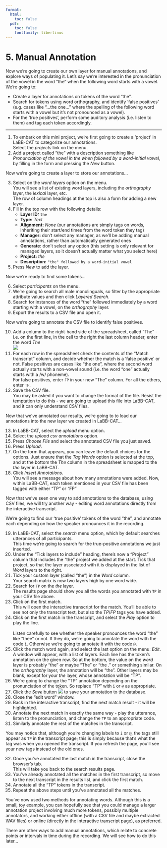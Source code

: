 ```yaml
---
format:
  html:
    toc: false
  pdf: 
    toc: false
    fontfamily: libertinus
---
```

# 5. Manual Annotation

Now we're going to create our own layer for manual annotations, and
explore ways of populating it. Let's say we're interested in the
pronunciation of the vowel in the word "the" when the following word
starts with a vowel. We're going to:

-   Create a layer for annotations on tokens of the word "the".
-   Search for tokens using word orthography, and identify 'false
    positives' (e.g. cases like "...the one..." where the spelling
    of the following word starts with a vowel but it's not pronounced
    as a vowel).
-   For the 'true positives', perform some auditory analysis (i.e.
    listen to them) and tag each token accordingly.

---

(@)  To embark on this mini project, we're first going to create a
    'project' in LaBB-CAT to categorize our annotations.\
    Select the *projects* link on the menu.
(@) Add a project called "the" with a description something like
    *Pronunciation of the vowel in the when followed by a word-initial vowel*, 
    by filling in the form and pressing the *New* button.

Now we're going to create a layer to store our annotations...

(@) Select on the *word layers* option on the menu.\
    You will see a list of existing word layers, including the
    *orthography* layer, the *lexical* layer, etc.\
    The row of column headings at the top is also a form for adding a
    new layer.
(@) Fill in the top row with the following details:
    -   **Layer ID:** `the`
    -   **Type:** *Text*
    -   **Alignment:** *None* (our annotations are simply tags on words,
        inheriting their start/end times from the word token they tag)
    -   **Manager:** don't select any manager, as we'll be adding
        manual annotations, rather than automatically generated ones
    -   **Generate:** don't select any option (this setting is only
        relevant for managed layers, so it doesn't actually matter what
        you select here)
    -   **Project:** *the*
    -   **Description:** `"the" followed by a word-initial vowel`
(@) Press *New* to add the layer.

Now we're ready to find some tokens...

(@) Select *participants* on the menu.
(@) We're going to search all male monolinguals, so filter by the
    appropriate attribute values and then click *Layered Search*.
(@) Search for instances of the word "the" followed immediately by a
    word starting with a vowel, on the *orthography* layer.
(@) Export the results to a CSV file and open it.
    
Now we're going to annotate the CSV file to identify false positives.
    
(@) Add a column to the right-hand side of the spreadsheet, called
    "The" - i.e. on the first line, in the cell to the right the last
    column header, enter the word *The*\
    ![](add-the-column.png)
(@) For each row in the spreadsheet check the contents of the "Match
    transcript" column, and decide whether the match is a 'false
    positive' or not. False positives are cases like "the one", where
    the second word actually starts with a non-vowel sound (i.e. the
    word "one" actually starts with a /w/ phoneme).\
    For false positives, enter `FP` in your new "The" column. For all
    the others, enter `TP`.
(@) Save the CSV file.\
    You may be asked if you want to change the format of the file.
    Resist the temptation to do this - we are going to upload this file
    into LaBB-CAT, and it can only understand CSV files.

Now that we've annotated our results, we're going to to load our
annotations into the new layer we created in LaBB-CAT...

(@) In LaBB-CAT, select the *upload* menu option.
(@) Select the *upload csv annotations* option.
(@) Press *Choose File* and select the annotated CSV file you just
    saved.
(@) Press *Upload*.
(@) On the form that appears, you can leave the default choices for the
    options. Just ensure that the *Tag Words* option is selected at the
    top, and at the bottom the *The* column in the spreadsheet is mapped
    to the *the* layer in LaBB-CAT.
(@) Click *Insert Annotations*.\
    You will see a message about how many annotations were added. Now,
    within LaBB-CAT, each token mentioned in your CSV file has been
    tagged with either "TP" or "FP"

Now that we've seen one way to add annotations to the database,
using CSV files, we will try another way - editing word annotations
directly from the interactive transcript.

We're going to find our 'true positive' tokens of the word "the",
and annotate each depending on how the speaker pronounces it in the
recording.

(@) In LaBB-CAT, select the *search* menu option, which by default
    searches utterances of all participants.\
    This time we're going to search for the true-positive annotations
    we just inserted.
(@) Under the "Tick layers to include" heading, there's now a "Project"
    column that includes the "the" project we added at the start. Tick
    that project, so that the layer associated with it is displayed in
    the list of *Word* layers to the right.
(@) Tick your custom layer (called "the") in the *Word* column.\
    Your search matrix is now two layers high by one word wide.
(@) Search for `TP` on the *the* layer.\
    The results page should show you all the words you annotated with
    `TP` in your CSV file above.
(@) Click on the first match.\
    This will open the interactive transcript for the match. You'll be
    able to see not only the transcript text, but also the *TP*/*FP*
    tags you have added.
(@) Click on the first match in the transcript, and select the *Play*
    option to play the line.\
    \
    Listen carefully to see whether the speaker pronounces the word
    "the" like "thee" or not. If they do, we're going to annotate the
    word with the code `i`. Otherwise we're going to annotate it with
    the code `@`.
(@) Click the match word again, and select the last option on the menu:
    *Edit*. A window will appear, with a list of layers. Each line has
    the token's annotation on the given row. So at the bottom, the
    value on the *word* layer is probably "the" or maybe "The" or "the
    ." or something similar. On the *orthography* layer, the annotation
    will be "the". Other layers may be blank, except for your *the*
    layer, whose annotation will be "TP".
(@) We're going to change the "TP" annotation depending on the
    pronunciation of the token. So replace "TP" with `i` or `@` as
    appropriate.
(@) Click the *Save* button ![](save-token.png) to save your annotation
    to the database.
(@) Close the "edit word" window.
(@) Back in the interactive transcript, find the next match result - it
    will be highlighted.
(@) Annotate the next match in exactly the same way - play the
    utterance, listen to the pronunciation, and change the `TP` to an
    appropriate code.
(@) Similarly annotate the rest of the matches in the transcript.\

:::{.callout-note}    
You may notice that, although you're changing labels to `i` or `@`,
the tags still appear as `TP` in the transcript page; this is simply
because that's what the tag was when you opened the transcript. If
you refresh the page, you'll see your new tags instead of the old
ones.
:::

(@) Once you've annotated the last match in the transcript, close the
    browser's tab.\
    This will take you back to the search results page.
(@) You've already annotated all the matches in the first transcript,
    so move to the next transcript in the results list, and click the
    first match.
(@) Annotate all the "TP" tokens in the transcript.
(@) Repeat the above steps until you've annotated all the matches.

You've now used two methods for annotating words. Although this is a
small, toy example, you can hopefully see that you could manage a larger
annotation project involving much more tokens, possibly multiple
annotators, and working either offline (with a CSV file and maybe
extracted WAV files) or online (directly in the interactive transcript
page), as preferred.

There are other ways to add manual annotations, which relate to concrete
points or intervals in time during the recording. We will see how to do
this later...
